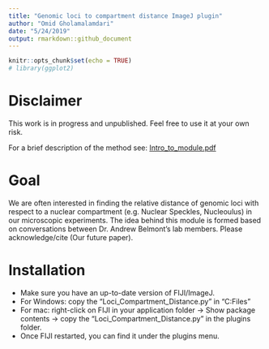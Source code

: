 ```yaml
---
title: "Genomic loci to compartment distance ImageJ plugin"
author: "Omid Gholamalamdari"
date: "5/24/2019"
output: rmarkdown::github_document
---
```

```r
knitr::opts_chunk$set(echo = TRUE)
# library(ggplot2)
```

# Disclaimer
This work is in progress and unpublished. Feel free to use it at your own risk.

For a brief description of the method see: [Intro_to_module.pdf](https://github.com/omidalam/compartment_dist/blob/master/Intro_to_module.pdf)

# Goal
We are often interested in finding the relative distance of genomic loci with respect to a nuclear compartment (e.g. Nuclear Speckles, Nucleoulus) in our microscopic experiments. The idea behind this module is formed based on conversations between Dr. Andrew Belmont's lab members. Please acknowledge/cite (Our future paper). 

# Installation
- Make sure you have an up-to-date version of FIJI/ImageJ.
- For Windows: copy the "Loci_Compartment_Distance.py" in "C:\Program Files\ImageJ\plugins"
- For mac: right-click on FIJI in your application folder -> Show package contents -> copy the "Loci_Compartment_Distance.py" in the plugins folder.
- Once FIJI restarted, you can find it under the plugins menu.





